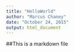 ```yaml
---
title: "HelloWorld"
author: "Marcus Chaney"
date: "October 24, 2015"
output: html_document
---
```

##This is a markdown file


